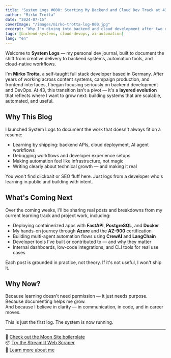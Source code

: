 ```yaml
---
title: "System Logs #000: Starting My Backend and Cloud Dev Track at 43"
author: "Mirko Trotta"
date: "2024-07-15"
coverImage: "/images/mirko-trotta-log-000.jpg"
excerpt: "Why I'm diving into backend and cloud development after two decades in creative roles, and my plan to build job-ready skills by 44."
tags: [backend-systems, cloud-devops, ai-automation]
lang: "en"
---
```


Welcome to **System Logs** — my personal dev journal, built to document the shift from creative delivery to backend systems, automation tools, and cloud-native workflows.

I'm **Mirko Trotta**, a self-taught full stack developer based in Germany. After years of working across content systems, campaign production, and frontend interfaces, I began focusing seriously on backend development and DevOps. At 43, this transition isn't a pivot — it's a **layered evolution** that reflects where I want to grow next: building systems that are scalable, automated, and useful.

## Why This Blog

I launched System Logs to document the work that doesn't always fit on a resume:

- Learning by shipping: backend APIs, cloud deployment, AI agent workflows  
- Debugging workflows and developer experience setups  
- Making automation feel like infrastructure, not magic  
- Writing clearly about technical growth — and making it real

You won't find clickbait or SEO fluff here. Just logs from a developer who's learning in public and building with intent.

## What's Coming Next

Over the coming weeks, I'll be sharing real posts and breakdowns from my current learning track and project work, including:

- Deploying containerized apps with **FastAPI**, **PostgreSQL**, and **Docker**
- My hands-on journey through **Azure** and the **AZ-900** certification
- Building multi-agent automation flows using **CrewAI** and **LangChain**
- Developer tools I've built or contributed to — and why they matter
- Internal dashboards, low-code integrations, and CLI tools for real use cases

Each post is grounded in practice, not theory. If it's not useful, I won't ship it.

## Why Now?

Because learning doesn't need permission — it just needs purpose.  
Because documenting helps me grow.  
And because I believe in clarity — in communication, in code, and in career moves.

This is just the first log. The system is now running.

---

🚀 [Check out the Moon Site boilerplate](https://github.com/mirkotrotta/moon-site)  
📦 [Try the Streamlit Web Scraper](https://github.com/mirkotrotta/streamlit_web_scraper)  
🧠 [Learn more about me](https://www.mirkotrotta.com/about)

